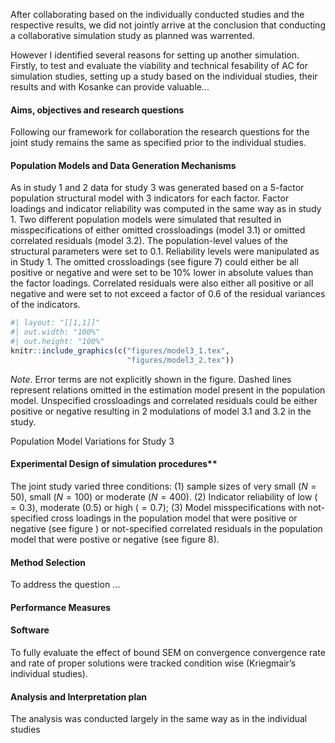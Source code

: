 After collaborating based on the individually conducted studies and the respective results, we did not jointly arrive at the conclusion that conducting a collaborative simulation study as planned was warrented. 

However I identified several reasons for setting up another simulation. Firstly, to test and evaluate the viability and technical fesability of AC for simulation studies, setting up a study based on the individual studies, their results and with Kosanke can provide valuable...

#### Aims, objectives and research questions

Following our framework for collaboration the research questions for the joint study remains the same as specified prior to the individual studies.

#### Population Models and Data Generation Mechanisms

As in study 1 and 2 data for study 3 was generated based on a 5-factor population structural model with 3 indicators for each factor. Factor loadings and indicator reliability was computed in the same way as in study 1. Two different population models were simulated that resulted in misspecifications of either omitted crossloadings (model 3.1) or omitted correlated residuals (model 3.2). The population-level values of the structural parameters were set to 0.1. Reliability levels were manipulated as in Study 1. The omitted crossloadings (see figure 7) could either be all positive or negative and were set to be 10% lower in absolute values than the factor loadings. Correlated residuals were also either all positive or all negative and were set to not exceed a factor of 0.6 of the residual variances of the indicators.

::: {#fig-combined-models3}
```r
#| layout: "[[1,1]]"
#| out.width: "100%"
#| out.height: "100%"
knitr::include_graphics(c("figures/model3_1.tex", 
                          "figures/model3_2.tex"))
```


\raggedright \textit{Note.} *Note*. Error terms are not explicitly shown in the figure. Dashed lines represent relations omitted in the estimation model present in the population model. Unspecified crossloadings and correlated residuals could be either positive or negative resulting in 2 modulations of model 3.1 and 3.2 in the study.

Population Model Variations for Study 3
:::


#### Experimental Design of simulation procedures**

The joint study varied three conditions: (1) sample sizes of very small ($N = 50$), small ($N = 100$) or moderate ($N = 400$). (2) Indicator reliability of low ($= 0.3$), moderate ($0.5$) or high ($= 0.7$); (3) Model misspecifications with not-specified cross loadings in the population model that were positive or negative (see figure ) or not-specified correlated residuals in the population model that were postive or negative (see figure 8).


#### Method Selection

To address the question ...

#### Performance Measures

#### Software

To fully evaluate the effect of bound SEM on convergence convergence rate and rate of proper solutions were tracked condition wise (Kriegmair's individual studies). 

#### Analysis and Interpretation plan

The analysis was conducted largely in the same way as in the individual studies